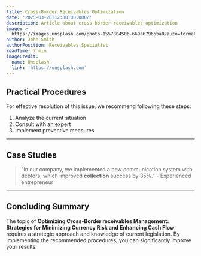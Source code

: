 ```yaml
---
title: Cross-Border Receivables Optimization
date: '2025-03-26T12:00:00.000Z'
description: Article about cross-border receivables optimization
image: >-
  https://images.unsplash.com/photo-1557804506-669a67965ba0?auto=format&fit=crop&w=1600&h=900&q=80
author: John Smith
authorPosition: Receivables Specialist
readTime: 7 min
imageCredit:
  name: Unsplash
  link: 'https://unsplash.com'
---
```

## Practical Procedures

For effective resolution of this issue, we recommend following these steps:

1. Analyze the current situation
2. Consult with an expert
3. Implement preventive measures



---

## Case Studies

> "In our company, we implemented a new communication system with debtors, which improved **collection** success by 35%." - Experienced entrepreneur



---

## Concluding Summary

The topic of **Optimizing Cross-Border **receivables** Management: Strategies for Minimizing Currency Risk and Enhancing Cash Flow** requires a strategic approach and knowledge of current legislation. By implementing the recommended procedures, you can significantly improve your results.
